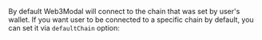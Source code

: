 By default Web3Modal will connect to the chain that was set by user's wallet.
If you want user to be connected to a specific chain by default, you can set it via `defaultChain` option:
